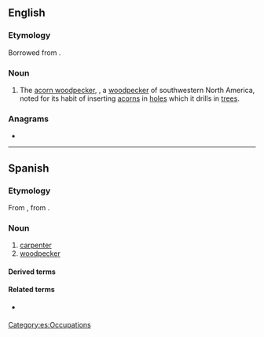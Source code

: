 ==English==

===Etymology===
Borrowed from {{bor|en|es|carpintero||carpenter; woodpecker}}.

===Noun===
{{en-noun}}

# The [[acorn woodpecker]], {{taxlink|Melanerpes formicivorus|species}}, a [[woodpecker]] of southwestern North America, noted for its habit of inserting [[acorn]]s in [[hole]]s which it drills in [[tree]]s.

===Anagrams===
* {{anagrams|en|a=aceinoprrt|certoparin}}

----

==Spanish==

===Etymology===
From {{etyl|LL.|es}} {{m|la|carpentārius||carpenter}}, from {{etyl|la|es}} {{m|la|carpentārius||wagon-maker, carriage-maker}}.

===Noun===
{{es-noun|m|f=carpintera}}

# [[carpenter]]
# [[woodpecker]]

====Derived terms====
{{col4|es
|abeja carpintera
|carpintero escapulario
|pájaro carpintero
}}

====Related terms====
* {{l|es|carpintería}} {{g|f}}

[[Category:es:Occupations]]